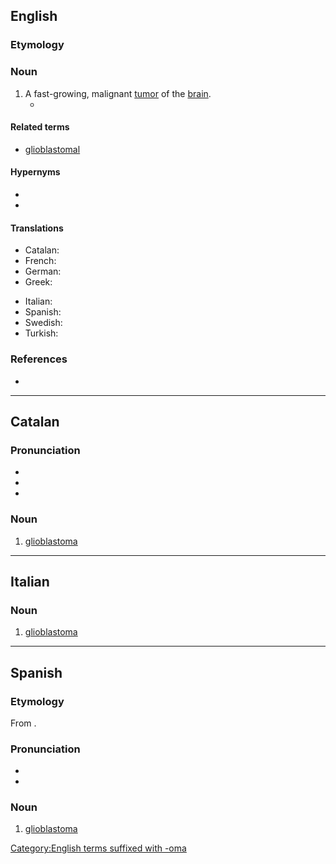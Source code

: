==English==

===Etymology===
{{prefix|en|glio|blastoma}}

===Noun===
{{en-noun|s|glioblastomata}}

# A fast-growing, malignant [[tumor]] of the [[brain]].
#* {{quote-book|en|year=2010|author=[[w:Siddhartha Mukherjee|Siddhartha Mukherjee]]|title=[[w:The Emperor of All Maladies|The Emperor of All Maladies]] |publisher=Fourth Estate (2011)|page=71|passage=[[w:Harvey Cushing|Cushing]] had found ingenious ways to surgically extract brain tumors, including the notorious '''glioblastomas'''—tumors so heavily crisscrossed with blood vessels that they could hemorrhage any minute.}}

====Related terms====
* [[glioblastomal]]

====Hypernyms====
* {{l|en|blastoma}}
* {{l|en|tumor}}

====Translations====
{{trans-top|fast-growing tumor of the brain}}
* Catalan: {{t|ca|glioblastoma|m}}
* French: {{t+|fr|glioblastome|f}}
* German: {{t|de|Glioblastom|n}}
* Greek: {{t+|el|γλοιοβλάστωμα|n|sc=Grek}}
{{trans-mid}}
* Italian: {{t+|it|glioblastoma|m}}
* Spanish: {{t|es|glioblastoma|m}}
* Swedish: {{t|sv|glioblastom|c}}
* Turkish: {{t|tr|glioblastom}}
{{trans-bottom}}

===References===
* {{pedia}}

[[Category:English terms suffixed with -oma]]

----

==Catalan==

===Pronunciation===
* {{ca-IPA}}
* {{rhymes|ca|oma|s=5}}
* {{hyph|ca|gli|o|blas|to|ma}}

===Noun===
{{ca-noun|m}}

# {{lb|ca|oncology}} [[#English|glioblastoma]]

----

==Italian==
{{wikipedia|lang=it}}

===Noun===
{{it-noun|m}}

# {{lb|it|oncology}} [[#English|glioblastoma]]

----

==Spanish==

===Etymology===
From {{af|es|glioblasto|-oma}}.

===Pronunciation===
{{es-IPA}}
* {{rhymes|es|oma|s=4}}
* {{hyph|es|glio|blas|to|ma}}

===Noun===
{{es-noun|m}}

# [[#English|glioblastoma]]
